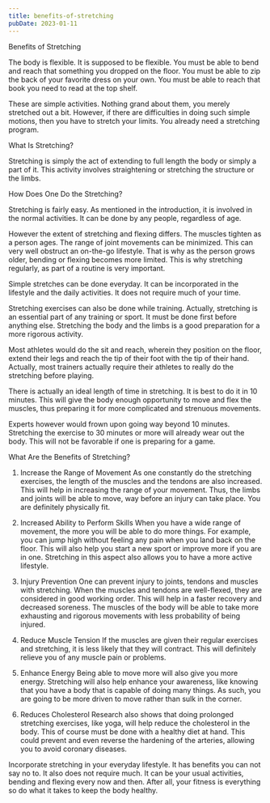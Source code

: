 ```yaml
---
title: benefits-of-stretching
pubDate: 2023-01-11
---
```


Benefits of Stretching


The body is flexible. It is supposed to be flexible. You must be able to bend and reach that something you dropped on the floor. You must be able to zip the back of your favorite dress on your own. You must be able to reach that book you need to read at the top shelf. 

These are simple activities. Nothing grand about them, you merely stretched out a bit. However, if there are difficulties in doing such simple motions, then you have to stretch your limits. You already need a stretching program.

What Is Stretching?

Stretching is simply the act of extending to full length the body or simply a part of it. This activity involves straightening or stretching the structure or the limbs. 

How Does One Do the Stretching?

Stretching is fairly easy. As mentioned in the introduction, it is involved in the normal activities. It can be done by any people, regardless of age. 

However the extent of stretching and flexing differs. The muscles tighten as a person ages. The range of joint movements can be minimized. This can very well obstruct an on-the-go lifestyle. That is why as the person grows older, bending or flexing becomes more limited. This is why stretching regularly, as part of a routine is very important.

Simple stretches can be done everyday. It can be incorporated in the lifestyle and the daily activities. It does not require much of your time. 

Stretching exercises can also be done while training. Actually, stretching is an essential part of any training or sport. It must be done first before anything else. Stretching the body and the limbs is a good preparation for a more rigorous activity. 

Most athletes would do the sit and reach, wherein they position on the floor, extend their legs and reach the tip of their foot with the tip of their hand. Actually, most trainers actually require their athletes to really do the stretching before playing. 

There is actually an ideal length of time in stretching. It is best to do it in 10 minutes. This will give the body enough opportunity to move and flex the muscles, thus preparing it for more complicated and strenuous movements. 

Experts however would frown upon going way beyond 10 minutes. Stretching the exercise to 30 minutes or more will already wear out the body. This will not be favorable if one is preparing for a game. 

What Are the Benefits of Stretching?

1. Increase the Range of Movement
As one constantly do the stretching exercises, the length of the muscles and the tendons are also increased. This will help in increasing the range of your movement. Thus, the limbs and joints will be able to move, way before an injury can take place. You are definitely physically fit.

2. Increased Ability to Perform Skills
When you have a wide range of movement, the more you will be able to do more things. For example, you can jump high without feeling any pain when you land back on the floor. This will also help you start a new sport or improve more if you are in one. Stretching in this aspect also allows you to have a more active lifestyle.

3. Injury Prevention
One can prevent injury to joints, tendons and muscles with stretching. When the muscles and tendons are well-flexed, they are considered in good working order. This will help in a faster recovery and decreased soreness. The muscles of the body will be able to take more exhausting and rigorous movements with less probability of being injured. 

4. Reduce Muscle Tension
If the muscles are given their regular exercises and stretching, it is less likely that they will contract. This will definitely relieve you of any muscle pain or problems. 

5. Enhance Energy
Being able to move more will also give you more energy. Stretching will also help enhance your awareness, like knowing that you have a body that is capable of doing many things. As such, you are going to be more driven to move rather than sulk in the corner. 

6. Reduces Cholesterol
Research also shows that doing prolonged stretching exercises, like yoga, will help reduce the cholesterol in the body. This of course must be done with a healthy diet at hand. This could prevent and even reverse the hardening of the arteries, allowing you to avoid coronary diseases. 

Incorporate stretching in your everyday lifestyle. It has benefits you can not say no to. It also does not require much. It can be your usual activities, bending and flexing every now and then. After all, your fitness is everything so do what it takes to keep the body healthy.
